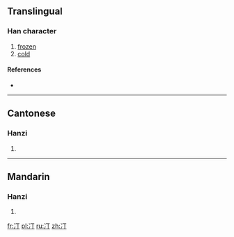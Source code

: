==Translingual==

===Han character===
{{Han char|rn=15|rad=冫|as=02|sn=4|four=|canj=戈一一弓 (IMMN)}}

# [[frozen]]
# [[cold]]

====References====
* {{Han ref|kx=0131.160|hdz=10295.030|uh=34C5|ud=13509}}

----

==Cantonese==

===Hanzi===
{{yue-hanzi|jyut=[[ding1]], [[ting1]]|y=ding1, ting1}}

# {{defn|lang=yue|sort=冫02}}

----

==Mandarin==

===Hanzi===
{{cmn-hanzi|pin=[[tīng]] ([[ting1]])|wg=t'ing<sup>1</sup>}}

# {{defn|lang=cmn|sort=冫02}}

[[fr:㓅]]
[[pl:㓅]]
[[ru:㓅]]
[[zh:㓅]]